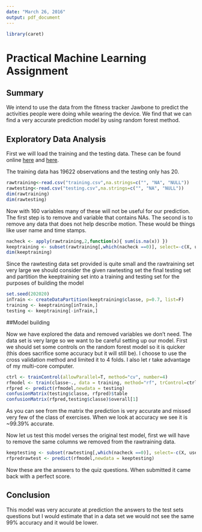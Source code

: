 ```yaml
---
date: "March 26, 2016"
output: pdf_document
---
```

```r
library(caret)

```


# Practical Machine Learning Assignment

## Summary

We intend to use the data from the fitness tracker Jawbone to predict the activities people were doing while wearing the device. We find that we can find a very accurate prediction model by using random forest method.

## Exploratory Data Analysis
First we will load the training and the testing data. These can be found online [here](https://d396qusza40orc.cloudfront.net/predmachlearn/pml-training.csv) and [here](https://d396qusza40orc.cloudfront.net/predmachlearn/pml-testing.csv).

The training data has 19622 observations and the testing only has 20.


```r
rawtraining<-read.csv("training.csv",na.strings=c("", "NA", "NULL"))
rawtesting<-read.csv("testing.csv",na.strings=c("", "NA", "NULL"))
dim(rawtraining)
dim(rawtesting)
```

Now with 160 variables many of these will not be useful for our prediction. The first step is to remove and variable that contains NAs. The second is to remove any data that does not help describe motion. These would be things like user name and time stamps.

```r
nacheck <- apply(rawtraining,2,function(x){ sum(is.na(x)) })
keeptraining <- subset(rawtraining[,which(nacheck ==0)], select=-c(X, user_name, new_window, num_window, raw_timestamp_part_1, raw_timestamp_part_2, cvtd_timestamp))
dim(keeptraining)
```

Since the rawtesting data set provided is quite small and the rawtraining set very large we should consider the given rawtesting set the final testing set and partition the keeptraining set into a training and testing set for the purposes of building the model

```r
set.seed(202020)
inTrain <- createDataPartition(keeptraining$classe, p=0.7, list=F)
training <- keeptraining[inTrain,]
testing <- keeptraining[-inTrain,]
```

##Model building

Now we have explored the data and removed variables we don't need. The data set is very large so we want to be careful setting up our model. First we should set some controls on the random forest model so it is quicker (this does sacrifice some accuracy but it will still be). I choose to use the cross validation method and limited it to 4 folds. I also let r take advantage of my multi-core computer.


```r
ctrl <- trainControl(allowParallel=T, method="cv", number=4)
rfmodel <- train(classe~., data = training, method="rf", trControl=ctrl)
rfpred <- predict(rfmodel,newdata = testing)
confusionMatrix(testing$classe, rfpred)$table
confusionMatrix(rfpred,testing$classe)$overall[1]
```
As you can see from the matrix the prediction is very accurate and missed very few of the class of exercises. When we look at accuracy we see it is ~99.39% accurate.


Now let us test this model verses the original test model, first we will have to remove the same columns we removed from the rawtraining data.

```r
keeptesting <- subset(rawtesting[,which(nacheck ==0)], select=-c(X, user_name, new_window, num_window, raw_timestamp_part_1, raw_timestamp_part_2, cvtd_timestamp))
rfpredrawtest <- predict(rfmodel,newdata = keeptesting)
```

Now these are the answers to the quiz questions. When submitted it came back with a perfect score.

## Conclusion

This model was very accurate at prediction the answers to the test sets questions but I would estimate that in a data set we would not see the same 99% accuracy and it would be lower.